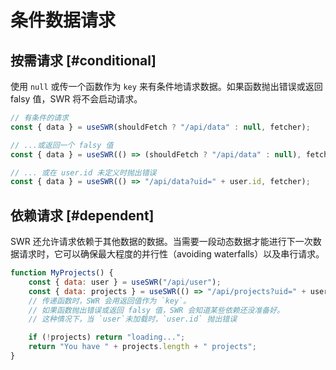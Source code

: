 # 条件数据请求

## 按需请求 [#conditional]

使用 `null` 或传一个函数作为 `key` 来有条件地请求数据。如果函数抛出错误或返回 falsy 值，SWR 将不会启动请求。

```js
// 有条件的请求
const { data } = useSWR(shouldFetch ? "/api/data" : null, fetcher);

// ...或返回一个 falsy 值
const { data } = useSWR(() => (shouldFetch ? "/api/data" : null), fetcher);

// ... 或在 user.id 未定义时抛出错误
const { data } = useSWR(() => "/api/data?uid=" + user.id, fetcher);
```

## 依赖请求 [#dependent]

SWR 还允许请求依赖于其他数据的数据。当需要一段动态数据才能进行下一次数据请求时，它可以确保最大程度的并行性（avoiding waterfalls）以及串行请求。

```js
function MyProjects() {
    const { data: user } = useSWR("/api/user");
    const { data: projects } = useSWR(() => "/api/projects?uid=" + user.id);
    // 传递函数时，SWR 会用返回值作为 `key`。
    // 如果函数抛出错误或返回 falsy 值，SWR 会知道某些依赖还没准备好。
    // 这种情况下，当 `user`未加载时，`user.id` 抛出错误

    if (!projects) return "loading...";
    return "You have " + projects.length + " projects";
}
```
